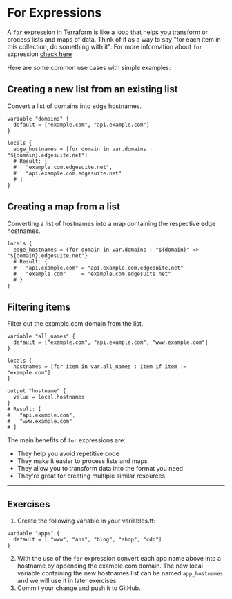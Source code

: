 # For Expressions

A `for` expression in Terraform is like a loop that helps you transform or process lists and maps of data. Think of it as a way to say "for each item in this collection, do something with it". For more information about `for` expression [check here](https://developer.hashicorp.com/terraform/language/expressions/for) 

Here are some common use cases with simple examples:

## Creating a new list from an existing list
Convert a list of domains into edge hostnames.
```hcl filename="main.tf" copy {7}
variable "domains" {
  default = ["example.com", "api.example.com"]
}

locals {
  edge_hostnames = [for domain in var.domains : "${domain}.edgesuite.net"]
  # Result: [
  #   "example.com.edgesuite.net",
  #   "api.example.com.edgesuite.net"
  # ]
} 
```

## Creating a map from a list
Converting a list of hostnames into a map containing the respective edge hostnames.
```hcl filename="main.tf" copy {3}
locals {
  edge_hostnames = {for domain in var.domains : "${domain}" => "${domain}.edgesuite.net"}
  # Result: {
  #   "api.example.com" = "api.example.com.edgesuite.net"
  #   "example.com"     = "example.com.edgesuite.net"
  # }
}
```

## Filtering items
Filter out the example.com domain from the list.
```hcl filename="main.tf" copy {7}
variable "all_names" {
  default = ["example.com", "api.example.com", "www.example.com"]
}

locals {
  hostnames = [for item in var.all_names : item if item != "example.com"]
}

output "hostname" {
  value = local.hostnames
}
# Result: [
#   "api.example.com",
#   "www.example.com"
# ]
```

The main benefits of `for` expressions are:

- They help you avoid repetitive code
- They make it easier to process lists and maps
- They allow you to transform data into the format you need
- They're great for creating multiple similar resources

---

## Exercises
1. Create the following variable in your variables.tf:
```hcl filename="variables.tf" copy
variable "apps" {
  default = [ "www", "api", "blog", "shop", "cdn"]
}
```
2. With the use of the `for` expression convert each app name above into a hostname by appending the example.com domain. The new local variable containing the new hostnames list can be named `app_hostnames` and we will use it in later exercises.
3. Commit your change and push it to GitHub. 